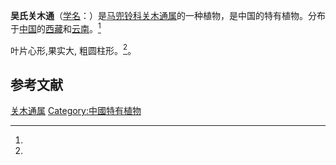 {{Speciesbox
| status = 
| status_system = 
| image =
| genus = Isotrema
| species = wuanum
| authority = (Z. W. Liu & Y. F. Deng) X. X. Zhu, S. Liao & J. S. Ma
| synonyms = 
* 吴氏马兜铃 ''Aristolochia wuana'' Z. W. Liu & Y. F. Deng
* ''Aristolochia macrocarpa'' C. Y. Wu & S. K. Wu ex D. D. Tao
| synonyms_ref = <ref name="biods.2019183">{{cite journal |last1=Xinxin |first1=Zhu |last2=Jun |first2=Wang |last3=Shuai |first3=Liao |last4=Jinshuang |first4=Ma |title=Synopsis of Aristolochia L. and Isotrema Raf. (Aristolochiaceae) in China |journal=Biodiversity Science |date=2019-10-20 |volume=27 |issue=10 |pages=1143 |doi=10.17520/biods.2019183}}</ref>
}}

'''吴氏关木通'''（[[学名|学名]]：{{lang|la|''Isotrema wuanum''}}）是[[马兜铃科|马兜铃科]][[关木通属|关木通属]]的一种植物，是中国的特有植物。分布于[[中国|中国]]的[[西藏|西藏]]和[[云南|云南]]。<ref name="biods.2019183" />

叶片心形,果实大, 粗圆柱形。<ref name="biods.2019183" />。

==参考文献==
{{reflist}}

{{Taxonbar|from=Q89021133}}
[[Category:关木通属|关木通属]]
[[Category:中國特有植物|Category:中國特有植物]]
{{植物小作品}}